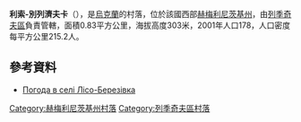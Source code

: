 {{coord|49|24|29|N|27|48|52|E|scale:100000|display=title}}

'''利索-別列濟夫卡'''（{{lang-uk|Лісо-Березівка}}），是[[烏克蘭|烏克蘭]]的村落，位於該國西部[[赫梅利尼茨基州|赫梅利尼茨基州]]，由[[列季奇夫區|列季奇夫區]]負責管轄，面積0.83平方公里，海拔高度303米，2001年人口178，人口密度每平方公里215.2人。

==參考資料==
* [http://weather.in.ua/ua/hmel'nickaja/13637 Погода в селі Лісо-Березівка] {{Wayback|url=http://weather.in.ua/ua/hmel'nickaja/13637 |date=20160305093304 }}

{{DEFAULTSORT:Лісо-Березівка}}
[[Category:赫梅利尼茨基州村落|Category:赫梅利尼茨基州村落]]
[[Category:列季奇夫區村落|Category:列季奇夫區村落]]


{{Khmelnytskyi-geo-stub}}